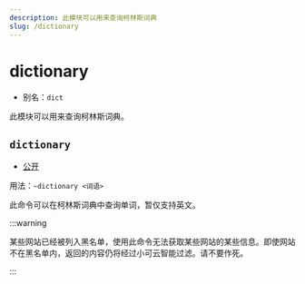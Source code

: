 ```yaml
---
description: 此模块可以用来查询柯林斯词典
slug: /dictionary
---
```


# dictionary

-   别名：`dict`

此模块可以用来查询柯林斯词典。

## `dictionary`

-   [公开](permissions)

用法：`~dictionary <词语>`

此命令可以在柯林斯词典中查询单词，暂仅支持英文。

:::warning

某些网站已经被列入黑名单，使用此命令无法获取某些网站的某些信息。即使网站不在黑名单内，返回的内容仍将经过小可云智能过滤。请不要作死。

:::
